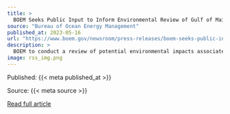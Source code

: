 ```yaml
---
title: >
  BOEM Seeks Public Input to Inform Environmental Review of Gulf of Maine Offshore Wind Research Lease
source: "Bureau of Ocean Energy Management"
published_at: 2023-05-16
url: "https://www.boem.gov/newsroom/press-releases/boem-seeks-public-input-inform-environmental-review-gulf-maine-offshore"
description: >
  BOEM to conduct a review of potential environmental impacts associated with the possible issuance of an offshore wind energy research lease in the Gulf of Maine.
image: rss_img.png
---
```



  Published: {{< meta published_at >}}
  

  Source: {{< meta source >}}
  

  [Read full article]({{< meta url >}}){target='blank'}
  

